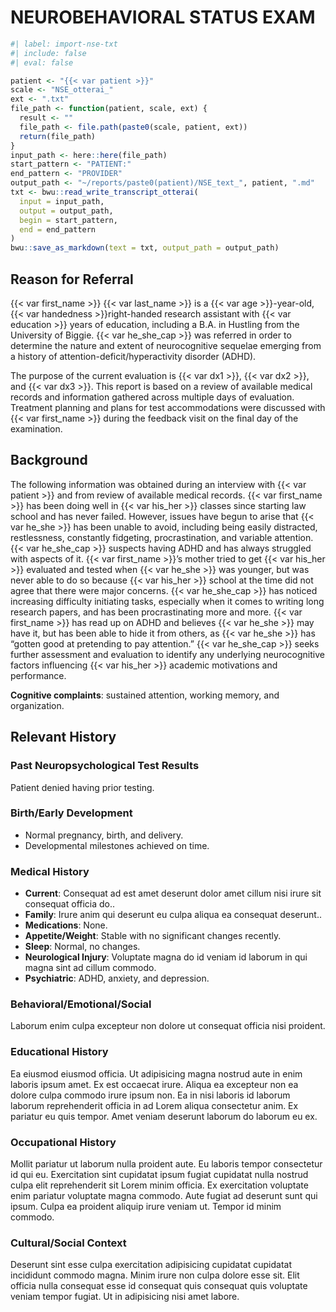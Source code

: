 # NEUROBEHAVIORAL STATUS EXAM {#sec-nse}

```r
#| label: import-nse-txt
#| include: false
#| eval: false

patient <- "{{< var patient >}}"
scale <- "NSE_otterai_"
ext <- ".txt"
file_path <- function(patient, scale, ext) {
  result <- ""
  file_path <- file.path(paste0(scale, patient, ext))
  return(file_path)
}
input_path <- here::here(file_path)
start_pattern <- "PATIENT:"
end_pattern <- "PROVIDER"
output_path <- "~/reports/paste0(patient)/NSE_text_", patient, ".md"
txt <- bwu::read_write_transcript_otterai(
  input = input_path,
  output = output_path,
  begin = start_pattern,
  end = end_pattern
)
bwu::save_as_markdown(text = txt, output_path = output_path)
```

## Reason for Referral

<!-- Information to Include in Reason for Referral Section
• List name and position of referral source
• Reason the individual is to be evaluated—What questions are to be addressed?
• Concerns of parent, caregiver, teacher, or examinee (if applicable)
• Previous diagnoses, disabilities, or medical concerns -->

{{< var first_name >}} {{< var last_name >}} is a {{< var age >}}-year-old, {{< var handedness >}}right-handed research assistant with {{< var education >}} years of education, including a B.A. in Hustling from the University of Biggie. {{< var he_she_cap >}} was referred in order to determine the nature and extent of neurocognitive sequelae emerging from a history of attention-deficit/hyperactivity disorder (ADHD).

The purpose of the current evaluation is {{< var dx1 >}}, {{< var dx2 >}}, and {{< var dx3 >}}. This report is based on a review of available medical records and information gathered across multiple days of evaluation. Treatment planning and plans for test accommodations were discussed with {{< var first_name >}} during the feedback visit on the final day of the examination.

## Background

<!-- **Information to Include in Background Information Section**
Provide pertinent information that has been obtained from all sources, including the referral source, family members, examinee, teachers, medical records, and so on. Do not include needless details or gossip. Following are examples of information that should be included:
• Current family dynamics (spouse, children, siblings, etc.) 
• Medical and psychiatric history
• Developmental history
• Educational history (note any special services)
• Employment history (for adults) 
• Previous therapeutic intervention 
• Current stressors
• Summary of past evaluations -->


The following information was obtained during an interview with {{< var patient >}} and from review of available medical records. {{< var first_name >}} has been doing well in {{< var his_her >}} classes since starting law school and has never failed. However, issues have begun to arise that {{< var he_she >}} has been unable to avoid, including being easily distracted, restlessness, constantly fidgeting, procrastination, and variable attention. {{< var he_she_cap >}} suspects having ADHD and has always struggled with aspects of it. {{< var first_name >}}'s mother tried to get {{< var his_her >}} evaluated and tested when {{< var he_she >}} was younger, but was never able to do so because {{< var his_her >}} school at the time did not agree that there were major concerns. {{< var he_she_cap >}} has noticed increasing difficulty initiating tasks, especially when it comes to writing long research papers, and has been procrastinating more and more. {{< var first_name >}} has read up on ADHD and believes {{< var he_she >}} may have it, but has been able to hide it from others, as {{< var he_she >}} has "gotten good at pretending to pay attention." {{< var he_she_cap >}} seeks further assessment and evaluation to identify any underlying neurocognitive factors influencing {{< var his_her >}} academic motivations and performance.

**Cognitive complaints**: sustained attention, working memory, and organization.

## Relevant History

### Past Neuropsychological Test Results

Patient denied having prior testing.

### Birth/Early Development

- Normal pregnancy, birth, and delivery.
- Developmental milestones achieved on time.

### Medical History

::: {.block above="1.2em"}
- **Current**: Consequat ad est amet deserunt dolor amet cillum nisi irure sit consequat officia do..
- **Family**: Irure anim qui deserunt eu culpa aliqua ea consequat deserunt..
- **Medications**: None.
- **Appetite/Weight**: Stable with no significant changes recently.
- **Sleep**: Normal, no changes.
- **Neurological Injury**: Voluptate magna do id veniam id laborum in qui magna sint ad cillum commodo.
- **Psychiatric**: ADHD, anxiety, and depression.
:::

### Behavioral/Emotional/Social

Laborum enim culpa excepteur non dolore ut consequat officia nisi proident.

### Educational History

Ea eiusmod eiusmod officia. Ut adipisicing magna nostrud aute in enim laboris ipsum amet. Ex est occaecat irure. Aliqua ea excepteur non ea dolore culpa commodo irure ipsum non. Ea in nisi laboris id laborum laborum reprehenderit officia in ad Lorem aliqua consectetur anim. Ex pariatur eu quis tempor. Amet veniam deserunt laborum do laborum eu ex.

### Occupational History

Mollit pariatur ut laborum nulla proident aute. Eu laboris tempor consectetur id qui eu. Exercitation sint cupidatat ipsum fugiat cupidatat nulla nostrud culpa elit reprehenderit sit Lorem minim officia. Ex exercitation voluptate enim pariatur voluptate magna commodo. Aute fugiat ad deserunt sunt qui ipsum. Culpa ea proident aliquip irure veniam ut. Tempor id minim commodo.

### Cultural/Social Context

Deserunt sint esse culpa exercitation adipisicing cupidatat cupidatat incididunt commodo magna. Minim irure non culpa dolore esse sit. Elit officia nulla consequat esse id consequat quis consequat quis voluptate veniam tempor fugiat. Ut in adipisicing nisi amet labore.

